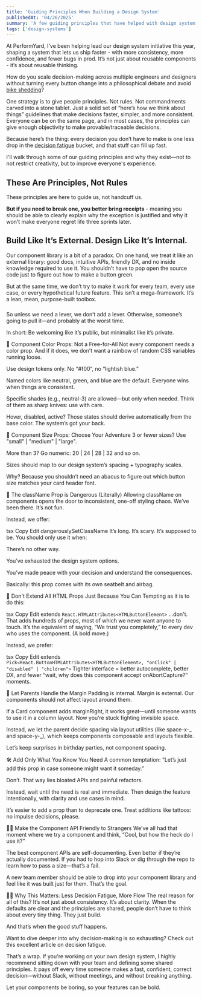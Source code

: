 ```yaml
---
title: 'Guiding Principles When Building a Design System'
publishedAt: '04/26/2025'
summary: 'A few guiding principles that have helped with design system decisions.'
tags: ['design-systems']
---
```


At PerformYard, I’ve been helping lead our design system initiative this year,
shaping a system that lets us ship faster - with more consistency, more
confidence, and fewer bugs in prod. It’s not just about reusable components -
it’s about reusable thinking.

How do you scale decision-making across multiple engineers and designers without
turning every button change into a philosophical debate and avoid
[bike shedding](https://en.wikipedia.org/wiki/Law_of_triviality)?

One strategy is to give people principles. Not rules. Not commandments carved
into a stone tablet. Just a solid set of “here’s how we think about things”
guidelines that make decisions faster, simpler, and more consistent. Everyone
can be on the same page, and in most cases, the principles can give enough
objectivity to make provable/traceable decisions.

Because here’s the thing: every decision you don’t have to make is one less drop
in the [decision fatigue](https://en.wikipedia.org/wiki/Decision_fatigue)
bucket, and that stuff can fill up fast.

I'll walk through some of our guiding principles and why they exist—not to not
restrict creativity, but to improve everyone's experience.

## These Are Principles, Not Rules

These principles are here to guide us, not handcuff us.

**But if you need to break one, you better bring receipts** - meaning you should
be able to clearly explain why the exception is justified and why it won’t make
everyone regret life three sprints later.

## Build Like It’s External. Design Like It’s Internal.

Our component library is a bit of a paradox. On one hand, we treat it like an
external library: good docs, intuitive APIs, friendly DX, and no inside
knowledge required to use it. You shouldn’t have to pop open the source code
just to figure out how to make a button green.

But at the same time, we don’t try to make it work for every team, every use
case, or every hypothetical future feature. This isn’t a mega-framework. It’s a
lean, mean, purpose-built toolbox.

###

So unless we need a lever, we don’t add a lever. Otherwise, someone’s going to
pull it—and probably at the worst time.

In short: Be welcoming like it’s public, but minimalist like it’s private.

🎨 Component Color Props: Not a Free-for-All Not every component needs a color
prop. And if it does, we don’t want a rainbow of random CSS variables running
loose.

Use design tokens only. No “#f00”, no “lightish blue.”

Named colors like neutral, green, and blue are the default. Everyone wins when
things are consistent.

Specific shades (e.g., neutral-3) are allowed—but only when needed. Think of
them as sharp knives: use with care.

Hover, disabled, active? Those states should derive automatically from the base
color. The system’s got your back.

📏 Component Size Props: Choose Your Adventure 3 or fewer sizes? Use "small" |
"medium" | "large".

More than 3? Go numeric: 20 | 24 | 28 | 32 and so on.

Sizes should map to our design system’s spacing + typography scales.

Why? Because you shouldn’t need an abacus to figure out which button size
matches your card header font.

😬 The className Prop is Dangerous (Literally) Allowing className on components
opens the door to inconsistent, one-off styling chaos. We’ve been there. It’s
not fun.

Instead, we offer:

tsx Copy Edit dangerouslySetClassName It’s long. It’s scary. It’s supposed to
be. You should only use it when:

There’s no other way.

You’ve exhausted the design system options.

You’ve made peace with your decision and understand the consequences.

Basically: this prop comes with its own seatbelt and airbag.

🧬 Don't Extend All HTML Props Just Because You Can Tempting as it is to do
this:

tsx Copy Edit extends `React.HTMLAttributes<HTMLButtonElement>` …don't. That
adds hundreds of props, most of which we never want anyone to touch. It’s the
equivalent of saying, “We trust you completely,” to every dev who uses the
component. (A bold move.)

Instead, we prefer:

tsx Copy Edit extends
`Pick<React.ButtonHTMLAttributes<HTMLButtonElement>, "onClick" | "disabled" | "children">`
Tighter interface = better autocomplete, better DX, and fewer “wait, why does
this component accept onAbortCapture?” moments.

🧱 Let Parents Handle the Margin Padding is internal. Margin is external. Our
components should not affect layout around them.

If a Card component adds marginRight, it works great—until someone wants to use
it in a column layout. Now you’re stuck fighting invisible space.

Instead, we let the parent decide spacing via layout utilities (like space-x-_
and space-y-_), which keeps components composable and layouts flexible.

Let’s keep surprises in birthday parties, not component spacing.

🛠️ Add Only What You Know You Need A common temptation: “Let’s just add this
prop in case someone might want it someday.”

Don’t. That way lies bloated APIs and painful refactors.

Instead, wait until the need is real and immediate. Then design the feature
intentionally, with clarity and use cases in mind.

It’s easier to add a prop than to deprecate one. Treat additions like tattoos:
no impulse decisions, please.

👯‍♀️ Make the Component API Friendly to Strangers We’ve all had that moment where
we try a component and think, “Cool, but how the heck do I use it?”

The best component APIs are self-documenting. Even better if they’re actually
documented. If you had to hop into Slack or dig through the repo to learn how to
pass a size—that’s a fail.

A new team member should be able to drop into your component library and feel
like it was built just for them. That’s the goal.

🧘‍♂️ Why This Matters: Less Decision Fatigue, More Flow The real reason for all of
this? It’s not just about consistency. It’s about clarity. When the defaults are
clear and the principles are shared, people don’t have to think about every tiny
thing. They just build.

And that’s when the good stuff happens.

Want to dive deeper into why decision-making is so exhausting? Check out this
excellent article on decision fatigue.

That’s a wrap. If you're working on your own design system, I highly recommend
sitting down with your team and defining some shared principles. It pays off
every time someone makes a fast, confident, correct decision—without Slack,
without meetings, and without breaking anything.

Let your components be boring, so your features can be bold.
